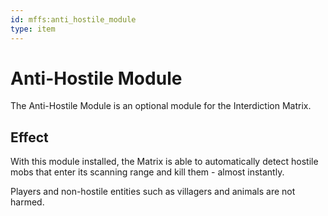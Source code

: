 ```yaml
---
id: mffs:anti_hostile_module
type: item
---
```


# Anti-Hostile Module

The Anti-Hostile Module is an optional module for the Interdiction Matrix.

<PrefabObtaining />

## Effect

With this module installed, the Matrix is able to automatically detect hostile mobs that enter its scanning range and
kill them - almost instantly.

Players and non-hostile entities such as villagers and animals are not harmed.

<PrefabUsage />